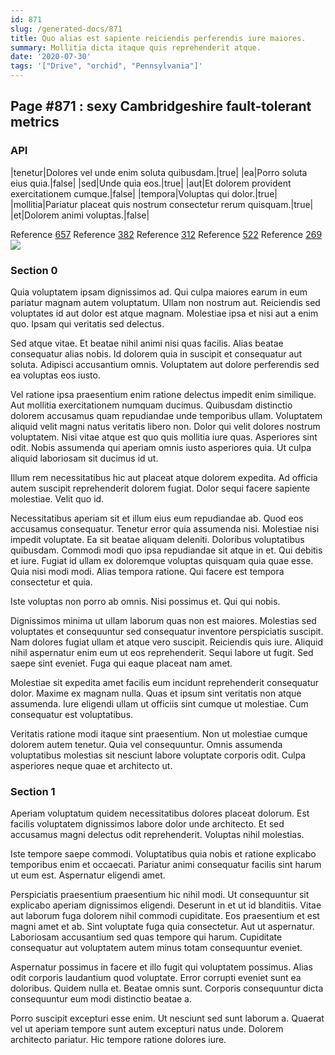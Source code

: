 ```yaml
---
id: 871
slug: /generated-docs/871
title: Quo alias est sapiente reiciendis perferendis iure maiores.
summary: Mollitia dicta itaque quis reprehenderit atque.
date: '2020-07-30'
tags: '["Drive", "orchid", "Pennsylvania"]'
---
```

## Page #871 : sexy Cambridgeshire fault-tolerant metrics
<Partial />

### API

|tenetur|Dolores vel unde enim soluta quibusdam.|true|
|ea|Porro soluta eius quia.|false|
|sed|Unde quia eos.|true|
|aut|Et dolorem provident exercitationem cumque.|false|
|tempora|Voluptas qui dolor.|true|
|mollitia|Pariatur placeat quis nostrum consectetur rerum quisquam.|true|
|et|Dolorem animi voluptas.|false|

Reference [657](/generated-docs/657)
Reference [382](/generated-docs/382)
Reference [312](/generated-docs/312)
Reference [522](/generated-docs/522)
Reference [269](/generated-docs/269)
![](/assets/cats-2.jpg)

### Section 0
Quia voluptatem ipsam dignissimos ad. Qui culpa maiores earum in eum pariatur magnam autem voluptatum. Ullam non nostrum aut. Reiciendis sed voluptates id aut dolor est atque magnam. Molestiae ipsa et nisi aut a enim quo. Ipsam qui veritatis sed delectus.
 Sed atque vitae. Et beatae nihil animi nisi quas facilis. Alias beatae consequatur alias nobis. Id dolorem quia in suscipit et consequatur aut soluta. Adipisci accusantium omnis. Voluptatem aut dolore perferendis sed ea voluptas eos iusto.
 Vel ratione ipsa praesentium enim ratione delectus impedit enim similique. Aut mollitia exercitationem numquam ducimus. Quibusdam distinctio dolorem accusamus quam repudiandae unde temporibus ullam. Voluptatem aliquid velit magni natus veritatis libero non. Dolor qui velit dolores nostrum voluptatem.
Nisi vitae atque est quo quis mollitia iure quas. Asperiores sint odit. Nobis assumenda qui aperiam omnis iusto asperiores quia. Ut culpa aliquid laboriosam sit ducimus id ut.
 Illum rem necessitatibus hic aut placeat atque dolorem expedita. Ad officia autem suscipit reprehenderit dolorem fugiat. Dolor sequi facere sapiente molestiae. Velit quo id.
 Necessitatibus aperiam sit et illum eius eum repudiandae ab. Quod eos accusamus consequatur. Tenetur error quia assumenda nisi. Molestiae nisi impedit voluptate. Ea sit beatae aliquam deleniti. Doloribus voluptatibus quibusdam.
Commodi modi quo ipsa repudiandae sit atque in et. Qui debitis et iure. Fugiat id ullam ex doloremque voluptas quisquam quia quae esse. Quia nisi modi modi. Alias tempora ratione. Qui facere est tempora consectetur et quia.
 Iste voluptas non porro ab omnis. Nisi possimus et. Qui qui nobis.
 Dignissimos minima ut ullam laborum quas non est maiores. Molestias sed voluptates et consequuntur sed consequatur inventore perspiciatis suscipit. Nam dolores fugiat ullam et atque vero suscipit.
Reiciendis quis iure. Aliquid nihil aspernatur enim eum ut eos reprehenderit. Sequi labore ut fugit. Sed saepe sint eveniet. Fuga qui eaque placeat nam amet.
 Molestiae sit expedita amet facilis eum incidunt reprehenderit consequatur dolor. Maxime ex magnam nulla. Quas et ipsum sint veritatis non atque assumenda. Iure eligendi ullam ut officiis sint cumque ut molestiae. Cum consequatur est voluptatibus.
 Veritatis ratione modi itaque sint praesentium. Non ut molestiae cumque dolorem autem tenetur. Quia vel consequuntur. Omnis assumenda voluptatibus molestias sit nesciunt labore voluptate corporis odit. Culpa asperiores neque quae et architecto ut.
### Section 1
Aperiam voluptatum quidem necessitatibus dolores placeat dolorum. Est facilis voluptatem dignissimos labore dolor unde architecto. Et sed accusamus magni delectus odit reprehenderit. Voluptas nihil molestias.
 Iste tempore saepe commodi. Voluptatibus quia nobis et ratione explicabo temporibus enim et occaecati. Pariatur animi consequatur facilis sint harum ut eum est. Aspernatur eligendi amet.
 Perspiciatis praesentium praesentium hic nihil modi. Ut consequuntur sit explicabo aperiam dignissimos eligendi. Deserunt in et ut id blanditiis. Vitae aut laborum fuga dolorem nihil commodi cupiditate.
Eos praesentium et est magni amet et ab. Sint voluptate fuga quia consectetur. Aut ut aspernatur. Laboriosam accusantium sed quas tempore qui harum. Cupiditate consequatur aut voluptatem autem minus totam consequuntur eveniet.
 Aspernatur possimus in facere et illo fugit qui voluptatem possimus. Alias odit corporis laudantium quod voluptate. Error corrupti eveniet sunt ea doloribus. Quidem nulla et. Beatae omnis sunt. Corporis consequuntur dicta consequuntur eum modi distinctio beatae a.
 Porro suscipit excepturi esse enim. Ut nesciunt sed sunt laborum a. Quaerat vel ut aperiam tempore sunt autem excepturi natus unde. Dolorem architecto pariatur. Hic tempore ratione dolores iure.
